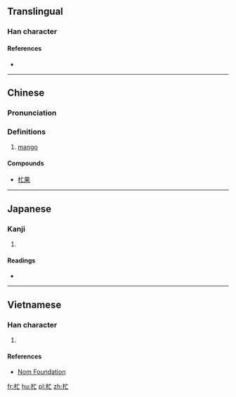 ==Translingual==

===Han character===
{{Han char|rn=75|rad=木|as=03|sn=7|four=|canj=DYV|ids=⿰木亡}}

====References====
* {{Han ref|kx=0513.011|hdz=21161.100|uh=6767|ud=26471}}

----

==Chinese==
{{zh-forms}}

===Pronunciation===
{{zh-pron
|m=máng
|c=mong4
|mc=
|oc=
|ma=
|cat=n
}}

===Definitions===
# [[mango]] {{gloss|{{taxlink|Mangifera indica|species|noshow=1}}}}

====Compounds====
* [[杧果]]

----

==Japanese==

===Kanji===
{{ja-kanji|grade=|rs=木03}}

# {{defn|lang=ja|sort=木03}}

====Readings====
* {{ja-readings|on=[[まん]] (man)|kun=}}

----

==Vietnamese==

===Han character===
{{vi-readings|rs=木03| hanviet = [[mang]], [[mãng]]}}

# {{defn|lang=vi|sort=木03}}

====References====
*[http://nomfoundation.org/common/nom_details.php?codepoint=6767 Nom Foundation]

[[fr:杧]]
[[hu:杧]]
[[pl:杧]]
[[zh:杧]]
